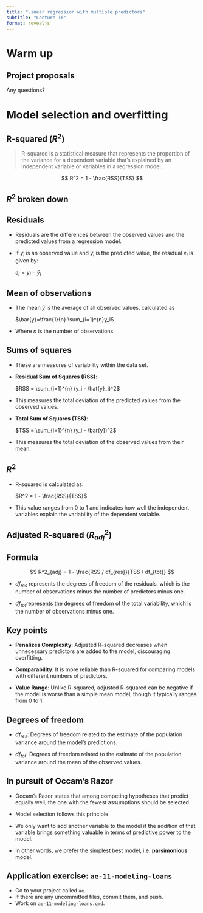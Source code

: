 ```yaml
---
title: "Linear regression with multiple predictors"
subtitle: "Lecture 16"
format: revealjs
---
```


# Warm up

## Project proposals

::: task
Any questions?
:::

# Model selection and overfitting

## R-squared ($R^2$) {.smaller}

> R-squared is a statistical measure that represents the proportion of the variance for a dependent variable that's explained by an independent variable or variables in a regression model.

$$
R^2 = 1 - \frac{RSS}{TSS}
$$

## $R^2$ broken down {.smaller}

::: panel-tabset
## Residuals

::: incremental
-   Residuals are the differences between the observed values and the predicted values from a regression model.

-   If $y_i$ is an observed value and $\hat{y}_i$ is the predicted value, the residual $e_i$ is given by:

    $e_i = y_i - \hat{y}_i$
:::

## Mean of observations

::: incremental
-   The mean $\bar{y}$ is the average of all observed values, calculated as

    $\bar{y}=\frac{1}{n} \sum_{i=1}^{n}y_i$

-   Where $n$ is the number of observations.
:::

## Sums of squares

::: incremental
-   These are measures of variability within the data set.

-   **Residual Sum of Squares (RSS)**:

    $RSS = \sum_{i=1}^{n} (y_i - \hat{y}_i)^2$
:::

::: incremental
-   This measures the total deviation of the predicted values from the observed values.
:::

::: incremental
-   **Total Sum of Squares (TSS)**:

    $TSS = \sum_{i=1}^{n} (y_i - \bar{y})^2$

-   This measures the total deviation of the observed values from their mean.
:::

## $R^2$

::: incremental
-   R-squared is calculated as:

    $R^2 = 1 - \frac{RSS}{TSS}$

-   This value ranges from 0 to 1 and indicates how well the independent variables explain the variability of the dependent variable.
:::
:::

## Adjusted R-squared ($R^2_{adj}$) {.smaller}

::: panel-tabset
## Formula

$$
R^2_{adj} = 1 - \frac{RSS / df_{res}}{TSS / df_{tot}}
$$

::: incremental
-   $df_{res}$ represents the degrees of freedom of the residuals, which is the number of observations minus the number of predictors minus one.

-   $df_{tot}$​ represents the degrees of freedom of the total variability, which is the number of observations minus one.
:::

## Key points

::: incremental
-   **Penalizes Complexity**: Adjusted R-squared decreases when unnecessary predictors are added to the model, discouraging overfitting.

-   **Comparability**: It is more reliable than R-squared for comparing models with different numbers of predictors.

-   **Value Range**: Unlike R-squared, adjusted R-squared can be negative if the model is worse than a simple mean model, though it typically ranges from 0 to 1.
:::

## Degrees of freedom

::: incremental
-   $df_{res}$: Degrees of freedom related to the estimate of the population variance around the model's predictions.

-   $df_{tot}$​: Degrees of freedom related to the estimate of the population variance around the mean of the observed values.
:::
:::

## In pursuit of Occam's Razor {.smaller}

::: incremental
-   Occam's Razor states that among competing hypotheses that predict equally well, the one with the fewest assumptions should be selected.

-   Model selection follows this principle.

-   We only want to add another variable to the model if the addition of that variable brings something valuable in terms of predictive power to the model.

-   In other words, we prefer the simplest best model, i.e. **parsimonious** model.
:::

## Application exercise: `ae-11-modeling-loans` {.smaller}

::: appex
-   Go to your project called `ae`.
-   If there are any uncommitted files, commit them, and push.
-   Work on `ae-11-modeling-loans.qmd`.
:::
